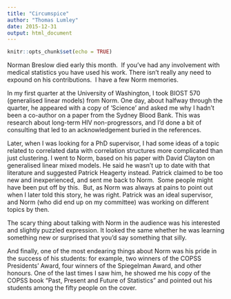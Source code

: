 ```yaml
---
title: "Circumspice"
author: "Thomas Lumley"
date: 2015-12-31
output: html_document
---
```


```r
knitr::opts_chunk$set(echo = TRUE)
```

Norman Breslow died early this month.  If you’ve had any involvement with medical statistics you have used his work. There isn’t really any need to expound on his contributions.  I have a few Norm memories.

In my first quarter at the University of Washington, I took BIOST 570 (generalised linear models) from Norm. One day, about halfway through the quarter, he appeared with a copy of ‘Science’ and asked me why I hadn’t been a co-author on a paper from the Sydney Blood Bank. This was research about long-term HIV non-progressors, and I’d done a bit of consulting that led to an acknowledgement buried in the references. 

Later, when I was looking for a PhD supervisor, I had some ideas of a topic related to correlated data with correlation structures more complicated than just clustering. I went to Norm, based on his paper with David Clayton on generalised linear mixed models. He said he wasn’t up to date with that literature and suggested Patrick Heagerty instead. Patrick claimed to be too new and inexperienced, and sent me back to Norm.  Some people might have been put off by this.  But, as Norm was always at pains to point out when I later told this story, he was right. Patrick was an ideal supervisor, and Norm (who did end up on my committee) was working on different topics by then.   

The scary thing about talking with Norm in the audience was his interested and slightly puzzled expression. It looked the same whether he was learning something new or surprised that you’d say something that silly. 

And finally, one of the most endearing things about Norm was his pride in the success of his students: for example, two winners of the COPSS Presidents’ Award, four winners of the Spiegelman Award, and other honours. One of the last times I saw him, he showed me his copy of the COPSS book “Past, Present and Future of Statistics” and pointed out his students among the fifty people on the cover. 
